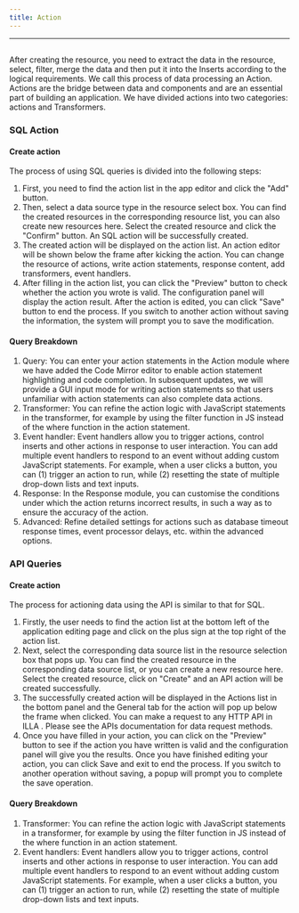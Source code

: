 ```yaml
---
title: Action
---
```

---

## <Heading hidden>Query</Heading>

After creating the resource, you need to extract the data in the resource, select, filter, merge the data and then put it into the Inserts according to the logical requirements. We call this process of data processing an Action. Actions are the bridge between data and components and are an essential part of building an application. We have divided actions into two categories: actions and Transformers.

### SQL Action

#### Create action
The process of using SQL queries is divided into the following steps:
1. First, you need to find the action list in the app editor and click the "Add" button.
2. Then, select a data source type in the resource select box. You can find the created resources in the corresponding resource list, you can also create new resources here. Select the created resource and click the "Confirm" button. An SQL action will be successfully created.
3. The created action will be displayed on the action list. An action editor will be shown below the frame after kicking the action. You can change the resource of actions, write action statements, response content, add transformers, event handlers.
4. After filling in the action list, you can click the "Preview" button to check whether the action you wrote is valid. The configuration panel will display the action result. After the action is edited, you can click "Save" button to end the process. If you switch to another action without saving the information, the system will prompt you to save the modification.

#### Query Breakdown
1. Query: You can enter your action statements in the Action module where we have added the Code Mirror editor to enable action statement highlighting and code completion. In subsequent updates, we will provide a GUI input mode for writing action statements so that users unfamiliar with action statements can also complete data actions.
2. Transformer: You can refine the action logic with JavaScript statements in the transformer, for example by using the filter function in JS instead of the where function in the action statement.
3. Event handler: Event handlers allow you to trigger actions, control inserts and other actions in response to user interaction. You can add multiple event handlers to respond to an event without adding custom JavaScript statements. For example, when a user clicks a button, you can (1) trigger an action to run, while (2) resetting the state of multiple drop-down lists and text inputs.
4. Response: In the Response module, you can customise the conditions under which the action returns incorrect results, in such a way as to ensure the accuracy of the action.
5. Advanced: Refine detailed settings for actions such as database timeout response times, event processor delays, etc. within the advanced options.

### API Queries
#### Create action
The process for actioning data using the API is similar to that for SQL.
1. Firstly, the user needs to find the action list at the bottom left of the application editing page and click on the plus sign at the top right of the action list.
2. Next, select the corresponding data source list in the resource selection box that pops up. You can find the created resource in the corresponding data source list, or you can create a new resource here. Select the created resource, click on "Create" and an API action will be created successfully.
3. The successfully created action will be displayed in the Actions list in the bottom panel and the General tab for the action will pop up below the frame when clicked. You can make a request to any HTTP API in ILLA . Please see the APIs documentation for data request methods.
4. Once you have filled in your action, you can click on the "Preview" button to see if the action you have written is valid and the configuration panel will give you the results. Once you have finished editing your action, you can click Save and exit to end the process. If you switch to another operation without saving, a popup will prompt you to complete the save operation.

#### Query Breakdown
1. Transformer: You can refine the action logic with JavaScript statements in a transformer, for example by using the filter function in JS instead of the where function in an action statement.
2. Event handlers: Event handlers allow you to trigger actions, control inserts and other actions in response to user interaction. You can add multiple event handlers to respond to an event without adding custom JavaScript statements. For example, when a user clicks a button, you can (1) trigger an action to run, while (2) resetting the state of multiple drop-down lists and text inputs.
